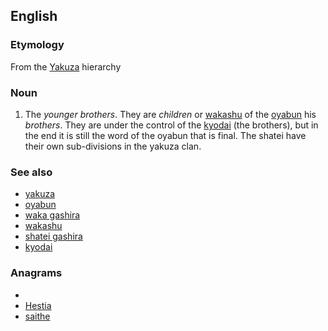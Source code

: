==English==

===Etymology===
From the {{etyl|ja}} [[Yakuza]] hierarchy

===Noun===
{{en-noun|pl=shatei}}

# The ''younger brothers''. They are ''children'' or [[wakashu]] of the [[oyabun]] his ''brothers''. They are under the control of the [[kyodai]] (the brothers), but in the end it is still the word of the oyabun that is final. The shatei have their own sub-divisions in the yakuza clan.

===See also===
* [[yakuza]]
* [[oyabun]]
* [[waka gashira]]
* [[wakashu]]
* [[shatei gashira]]
* [[kyodai]]

===Anagrams===
* {{alphagram|aehist}}
* [[Hestia#English|Hestia]]
* [[saithe#English|saithe]]